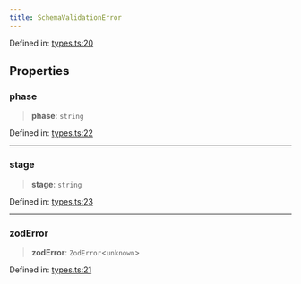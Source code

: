 ```yaml
---
title: SchemaValidationError
---
```


Defined in: [types.ts:20](https://github.com/LIT-Protocol/Vincent/blob/4f61b0b06d818c2273457b0cc8a4e68ed21a72ed/packages/libs/ability-sdk/src/lib/types.ts#L20)

## Properties

### phase

> **phase**: `string`

Defined in: [types.ts:22](https://github.com/LIT-Protocol/Vincent/blob/4f61b0b06d818c2273457b0cc8a4e68ed21a72ed/packages/libs/ability-sdk/src/lib/types.ts#L22)

***

### stage

> **stage**: `string`

Defined in: [types.ts:23](https://github.com/LIT-Protocol/Vincent/blob/4f61b0b06d818c2273457b0cc8a4e68ed21a72ed/packages/libs/ability-sdk/src/lib/types.ts#L23)

***

### zodError

> **zodError**: `ZodError`\<`unknown`\>

Defined in: [types.ts:21](https://github.com/LIT-Protocol/Vincent/blob/4f61b0b06d818c2273457b0cc8a4e68ed21a72ed/packages/libs/ability-sdk/src/lib/types.ts#L21)
